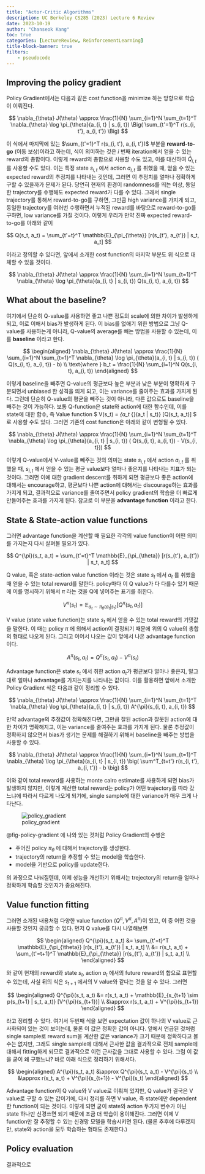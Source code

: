 ```yaml
---
title: "Actor-Critic Algorithms"
description: UC Berkeley CS285 (2023) Lecture 6 Review
date: 2023-10-19
author: "Chanseok Kang"
toc: true 
categories: [LectureReview, ReinforcementLearning]
title-block-banner: true
filters:
    - pseudocode
---
```


## Improving the policy gradient

Policy Gradient에서는 다음과 같은 cost function을 minimize 하는 방향으로 학습이 이뤄진다.

$$
\nabla_{\theta} J(\theta) \approx \frac{1}{N} \sum_{i=1}^N \sum_{t=1}^T \nabla_{\theta} \log \pi_{\theta}(a_{i, t} | s_{i, t}) \Big( \sum_{t'=1}^T r(s_{i, t'}, a_{i, t'}) \Big)
$$

이 식에서 마지막에 있는 $\sum_{t'=1}^T r(s_{i, t'}, a_{i, t'})$ 부분을 **reward-to-go** (이동 보상)이라고 하는데, 식이 의미하는 것은 $i$ 번째 iteration에서 얻을 수 있는 reward의 총합이다. 이렇게 reward의 총합으로 사용할 수도 있고, 이를 대신하여 $\hat{Q}_{i, t}$ 를 사용할 수도 있다. 이는 특정 state $s_{i, t}$ 에서 action $a_{i, t}$ 를 취했을 때, 얻을 수 있는 expected reward의 추정치를 나타내는 것인데, 그러면 이 추정치를 얼마나 정확하게 구할 수 있을까가 문제가 된다. 당연히 현재의 환경이 randomness를 띄는 이상, 동일한 trajectory를 수행해도 expected reward가 다를 수 있다. 그래서 single trajectory를 통해서 reward-to-go를 구하면, 그만큼 high variance를 가지게 되고, 동일한 trajectory를 여러번 수행하면서 누적된 reward를 바탕으로 reward-to-go를 구하면, low variance를 가질 것이다. 이렇게 우리가 만약 진짜 expected reward-to-go를 아래와 같이

$$
Q(s_t, a_t) = \sum_{t'=t}^T \mathbb{E}_{\pi_{\theta}} [r(s_{t'}, a_{t'}) | s_t, a_t]
$$

이라고 정의할 수 있다면, 앞에서 소개한 cost function의 마지막 부분도 위 식으로 대체할 수 있을 것이다.

$$
\nabla_{\theta} J(\theta) \approx \frac{1}{N} \sum_{i=1}^N \sum_{t=1}^T \nabla_{\theta} \log \pi_{\theta}(a_{i, t} | s_{i, t}) Q(s_{i, t}, a_{i, t})
$$

## What about the baseline?

여기에서 단순히 Q-value를 사용하면 좋고 나쁜 정도의 scale에 의한 차이가 발생하게 되고, 이로 이해서 bias가 발생하게 된다. 이 bias를 없애기 위한 방법으로 그냥 Q-value를 사용하는게 아니라, Q-value의 average를 빼는 방법을 사용할 수 있는데, 이를 **baseline** 이라고 한다. 

$$
\begin{aligned}
\nabla_{\theta} J(\theta) \approx \frac{1}{N} \sum_{i=1}^N \sum_{t=1}^T \nabla_{\theta} \log \pi_{\theta}(a_{i, t} | s_{i, t}) ( Q(s_{i, t}, a_{i, t}) - b) \\ \text{where } b_t = \frac{1}{N} \sum_{i=1}^N Q(s_{i, t}, a_{i, t})
\end{aligned}
$$

이렇게 baseline을 빼주면 Q-value의 평균보다 높은 부분과 낮은 부분이 명확하게 구분되면서 unbiased 한 성격을 띄게 되고, 이는 variance를 줄여주는 효과를 가지게 된다. 그런데 단순히 Q-value의 평균을 빼주는 것이 아니라, 다른 값으로도 baseline을 빼주는 것이 가능하다. 보통 Q-function은 state와 action에 대한 함수인데, 이를 state에 대한 함수, 즉 Value function $ V(s_t) = \mathbb{E}_{a_t \sim \pi_{\theta}(a_t | s_t)} [Q(s_t, a_t)] $ 로 사용할 수도 있다. 그러면 기존의 cost function은 아래와 같이 변형될 수 있다.

$$
\nabla_{\theta} J(\theta) \approx \frac{1}{N} \sum_{i=1}^N \sum_{t=1}^T \nabla_{\theta} \log \pi_{\theta}(a_{i, t} | s_{i, t}) ( Q(s_{i, t}, a_{i, t}) - V(s_{i, t}))
$$

이렇게 Q-value에서 V-value를 빼주는 것의 의미는 state $s_{i, t}$ 에서 action $a_{i, t}$ 를 취했을 때, $s_{i, t}$ 에서 얻을 수 있는 평균 value보다 얼마나 좋은지를 나타내는 지표가 되는 것이다. 그러면 이에 대한 gradient descent를 취하게 되면 평균보다 좋은 action에 대해서는 encourage하고, 평균보다 나쁜 action에 대해서는 discourage하는 효과를 가지게 되고, 결과적으로 variance를 줄여주면서 policy gradient의 학습을 더 빠르게 만들어주는 효과를 가지게 된다. 참고로 이 부분을 **advantage function** 이라고 한다.

## State & State-action value functions

그러면 advantage function을 계산할 때 필요한 각각의 value function이 어떤 의미를 가지는지 다시 살펴볼 필요가 있다.

$$ 
Q^{\pi}(s_t, a_t) = \sum_{t'=t}^T \mathbb{E}_{\pi_{\theta}} [r(s_{t'}, a_{t'}) | s_t, a_t] 
$$

Q value, 혹은 state-action value function 이라는 것은 state $s_t$ 에서 $a_t$ 를 취했을 때 얻을 수 있는 total reward를 말한다. policy마다 이 Q value가 다 다를수 있기 때문에 이를 명시하기 위해서 $\pi$ 라는 것을 Q에 넣어주는 표기를 취한다.

$$
V^{\pi}(s_t) = \mathbb{E}_{a_t \sim \pi_{\theta}(a_t | s_t)} [Q^{\pi}(s_t, a_t)]
$$

V value (state value function)는 state $s_t$ 에서 얻을 수 있는 total reward의 기댓값을 말한다. 이 때는 policy $\pi$ 에 의해서 action이 결정되기 때문에 위의 Q value의 총합의 형태로 나오게 된다. 그리고 이어서 나오는 값이 앞에서 나온 advantage function이다.

$$
A^{\pi}(s_{t}, a_{t}) = Q^{\pi}(s_{t}, a_{t}) - V^{\pi}(s_{t})
$$

Advantage function은 state $s_t$ 에서 취한 action $a_t$가 평균보다 얼마나 좋은지, 말그대로 얼마나 advantage를 가지는지를 나타내는 값이다. 이를 활용하면 앞에서 소개한 Policy Gradient 식은 다음과 같이 정리할 수 있다.

$$
\nabla_{\theta} J(\theta) \approx \frac{1}{N} \sum_{i=1}^N \sum_{t=1}^T \nabla_{\theta} \log \pi_{\theta}(a_{i, t} | s_{i, t}) A^{\pi}(s_{i, t}, a_{i, t})
$$

만약 advantage의 추정값이 정확해진다면, 그만큼 잘된 action과 잘못된 action에 대한 차이가 명확해지고, 이는 variance를 줄여주는 효과를 가지게 된다. 물론 추정값이 정확하지 않으면서 bias가 생기는 문제를 해결하기 위해서 baseline을 빼주는 방법을 사용할 수 있다.

$$
\nabla_{\theta} J(\theta) \approx \frac{1}{N} \sum_{i=1}^N \sum_{t=1}^T \nabla_{\theta} \log \pi_{\theta}(a_{i, t} | s_{i, t}) \big( \sum^T_{t=t'} r(s_{i, t'}, a_{i, t'}) - b \big)
$$

이와 같이 total reward를 사용하는 monte calro estimate를 사용하게 되면 bias가 발생하지 않지만, 이렇게 계산한 total reward는 policy가 어떤 trajectory를 따라 갔느냐에 따라서 다르게 나오게 되기에, single sample에 대한 variance가 매우 크게 나타난다. 

![policy_gradient](../images/pg.png){#fig-policy-gradient}

@fig-policy-gradient 에 나와 있는 것처럼 Policy Gradient의 수행은 

- 주어진 policy $\pi_{\theta}$ 에 대해서 trajectory를 생성한다.
- trajectory의 return을 추정할 수 있는 model을 학습한다.
- model을 기반으로 policy를 update한다. 

의 과정으로 나눠질텐데, 이제 성능을 개선하기 위해서는 trejectory의 return을 얼마나 정확하게 학습할 것인지가 중요해진다.

## Value function fitting

그러면 소개된 내용처럼 다양한 value function ($Q^{\pi}, V^{\pi}, A^{\pi}$)이 있고, 이 중 어떤 것을 사용할 것인지 궁금할 수 있다. 먼저 Q value를 다시 나열해보면

$$ \begin{aligned}
Q^{\pi}(s_t, a_t) &= \sum_{t'=t}^T \mathbb{E}_{\pi_{\theta}} [r(s_{t'}, a_{t'}) | s_t, a_t] \\
&= r(s_t, a_t) + \sum_{t'=t+1}^T \mathbb{E}_{\pi_{\theta}} [r(s_{t'}, a_{t'}) | s_t, a_t] \\
\end{aligned} 
$$

와 같이 현재의 reward와 state $s_t$, action $a_t$ 에서의 future reward의 합으로 표현할 수 있는데, 사실 뒤의 식은 $s_{t+1}$ 에서의 V value와 같다는 것을 알 수 있다. 그러면

$$ 
\begin{aligned}
Q^{\pi}(s_t, a_t) &= r(s_t, a_t) + \mathbb{E}_{s_{t+1} \sim p(s_{t+1} | s_t, a_t)} [V^{\pi}(s_{t+1})] \\
&\approx r(s_t, a_t) + V^{\pi}(s_{t+1})
\end{aligned}
$$

라고 정리할 수 있다. 여기서 두번째 식을 보면 expectation 값이 하나의 V value로 근사화되어 있는 것이 보이는데, 물론 이 값은 정확한 값이 아니다. 앞에서 언급된 것처럼 single sample로 reward sum을 계산한 값은 variance가 크기 때문에 정확하다고 볼수는 없지만, 그래도 single sample에 대해서 근사한 값을 결과적으로 전체 sample에 대해서 fitting하게 되므로 결과적으로 이런 근사값을 그대로 사용할 수 있다. 그럼 이 값을 굳이 왜 구했느냐? 바로 아래 식으로 정리하기 위해서다.

$$
\begin{aligned}
A^{\pi}(s_t, a_t) &\approx Q^{\pi}(s_t, a_t) - V^{\pi}(s_t) \\
&\approx r(s_t, a_t) + V^{\pi}(s_{t+1}) - V^{\pi}(s_t) 
\end{aligned}
$$

Advantage function이 Q value와 V value로 이뤄져 있지만, Q value가 결국은 V value로 구할 수 있는 값이기에, 다시 정리를 하면 V value, 즉 state에만 dependent한 function이 되는 것이다. 이렇게 되면 굳이 state와 action 두가지 변수가 아닌 state 하나만 신경쓰면 되기 때문에 조금 더 학습이 용이해진다. 그러면 이제 V function만 잘 추정할 수 있는 신경망 모델을 학습시키면 된다. (물론 추후에 다루겠지만, state와 action을 모두 학습하는 형태도 존재한다.) 

## Policy evaluation

결과적으로 